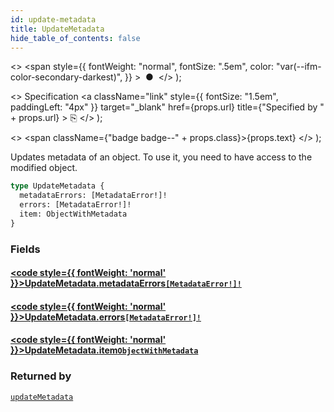```yaml
---
id: update-metadata
title: UpdateMetadata
hide_table_of_contents: false
---
```


  <>
    <span
      style={{
        fontWeight: "normal",
        fontSize: ".5em",
        color: "var(--ifm-color-secondary-darkest)",
      }}
    >
      &nbsp;●&nbsp;
    </span>
  </>
);

  <>
    Specification
    <a
      className="link"
      style={{ fontSize: "1.5em", paddingLeft: "4px" }}
      target="\_blank"
      href={props.url}
      title={"Specified by " + props.url}
    >
      ⎘
    </a>
  </>
);

  <>
    <span className={"badge badge--" + props.class}>{props.text}</span>
  </>
);

Updates metadata of an object. To use it, you need to have access to the modified object.

```graphql
type UpdateMetadata {
  metadataErrors: [MetadataError!]!
  errors: [MetadataError!]!
  item: ObjectWithMetadata
}
```

### Fields

#### [<code style={{ fontWeight: 'normal' }}>UpdateMetadata.<b>metadataErrors</b></code>](#)<Bullet />[`[MetadataError!]!`](../../../api-reference/miscellaneous/objects/metadata-error) <Badge class="secondary" text="non-null"/> <Badge class="secondary" text="object"/>

>

#### [<code style={{ fontWeight: 'normal' }}>UpdateMetadata.<b>errors</b></code>](#)<Bullet />[`[MetadataError!]!`](../../../api-reference/miscellaneous/objects/metadata-error) <Badge class="secondary" text="non-null"/> <Badge class="secondary" text="object"/>

>

#### [<code style={{ fontWeight: 'normal' }}>UpdateMetadata.<b>item</b></code>](#)<Bullet />[`ObjectWithMetadata`](../../../api-reference/miscellaneous/interfaces/object-with-metadata) <Badge class="secondary" text="interface"/>

>

### Returned by

[`updateMetadata`](../../../api-reference/miscellaneous/mutations/update-metadata) <Badge class="secondary" text="mutation"/>
